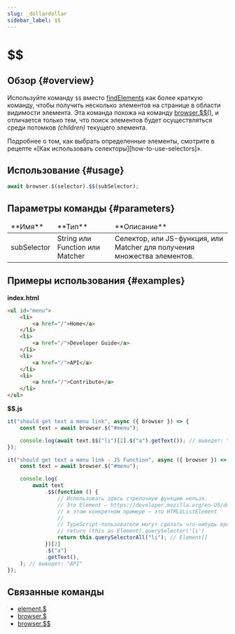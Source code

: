 ```yaml
---
slug: _dollardollar
sidebar_label: $$
---
```



# $$

## Обзор {#overview}

Используйте команду `$$` вместо [findElements][find-elements] как более краткую команду, чтобы получить несколько элементов на странице в области видимости элемента. Эта команда похожа на команду [browser.$$()](../../browser/_dollardollar), и отличается только тем, что поиск элементов будет осуществляться среди потомков _(children)_ текущего элемента.

<Admonition type="info">
    Подробнее о том, как выбрать определенные элементы, смотрите в рецепте «[Как использовать
    селекторы][how-to-use-selectors]».
</Admonition>

## Использование {#usage}

```javascript
await browser.$(selector).$$(subSelector);
```

## Параметры команды {#parameters}

<table>
<thead>
<tr><td>**Имя**</td><td>**Тип**</td><td>**Описание**</td></tr>
</thead>
<tbody>
<tr><td>subSelector</td><td>String или Function или Matcher</td><td>Селектор, или JS-функция, или Matcher для получения множества элементов.</td></tr>

</tbody>
</table>

## Примеры использования {#examples}

**index.html**

```html
<ul id="menu">
    <li>
        <a href="/">Home</a>
    </li>
    <li>
        <a href="/">Developer Guide</a>
    </li>
    <li>
        <a href="/">API</a>
    </li>
    <li>
        <a href="/">Contribute</a>
    </li>
</ul>
```

**$$.js**

```javascript
it("should get text a menu link", async ({ browser }) => {
    const text = await browser.$("#menu");

    console.log(await text.$$("li")[2].$("a").getText()); // выведет: "API"
});

it("should get text a menu link - JS Function", async ({ browser }) => {
    const text = await browser.$("#menu");

    console.log(
        await text
            .$$(function () {
                // Использовать здесь стрелочную функцию нельзя.
                // Это Element – https://developer.mozilla.org/en-US/docs/Web/API/Element
                // в этом конкретном примере – это HTMLUListElement
                //
                // TypeScript-пользователи могут сделать что-нибудь вроде:
                // return (this as Element).querySelector('li')
                return this.querySelectorAll("li"); // Element[]
            })[2]
            .$("a")
            .getText(),
    ); // выведет: "API"
});
```

## Связанные команды

-   [element.$](../_dollar)
-   [browser.$](../../browser/_dollar)
-   [browser.$$](../../browser/_dollardollar)

[find-elements]: https://webdriver.io/docs/api/webdriver/#findelements
[how-to-use-selectors]: https://webdriver.io/docs/selectors
